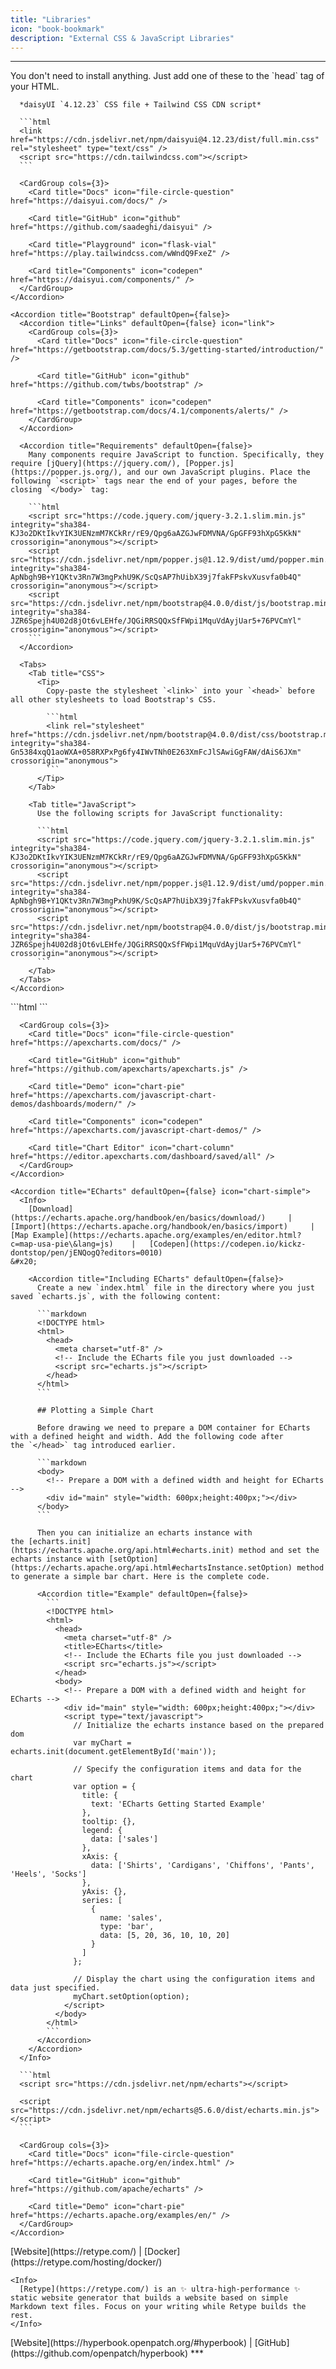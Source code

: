 ```yaml
---
title: "Libraries"
icon: "book-bookmark"
description: "External CSS & JavaScript Libraries"
---
```


***

<AccordionGroup>
  <Accordion title="UI/Components" defaultOpen={false}>
    <Accordion title="daisyUI" defaultOpen={false}>
      <Tip>
        You don't need to install anything. Just add one of these to the `head` tag of your HTML.
      </Tip>

      *daisyUI `4.12.23` CSS file + Tailwind CSS CDN script*

      ```html
      <link href="https://cdn.jsdelivr.net/npm/daisyui@4.12.23/dist/full.min.css" rel="stylesheet" type="text/css" />
      <script src="https://cdn.tailwindcss.com"></script>
      ```

      <CardGroup cols={3}>
        <Card title="Docs" icon="file-circle-question" href="https://daisyui.com/docs/" />

        <Card title="GitHub" icon="github" href="https://github.com/saadeghi/daisyui" />

        <Card title="Playground" icon="flask-vial" href="https://play.tailwindcss.com/wWndQ9FxeZ" />

        <Card title="Components" icon="codepen" href="https://daisyui.com/components/" />
      </CardGroup>
    </Accordion>

    <Accordion title="Bootstrap" defaultOpen={false}>
      <Accordion title="Links" defaultOpen={false} icon="link">
        <CardGroup cols={3}>
          <Card title="Docs" icon="file-circle-question" href="https://getbootstrap.com/docs/5.3/getting-started/introduction/" />

          <Card title="GitHub" icon="github" href="https://github.com/twbs/bootstrap" />

          <Card title="Components" icon="codepen" href="https://getbootstrap.com/docs/4.1/components/alerts/" />
        </CardGroup>
      </Accordion>

      <Accordion title="Requirements" defaultOpen={false}>
        Many components require JavaScript to function. Specifically, they require [jQuery](https://jquery.com/), [Popper.js](https://popper.js.org/), and our own JavaScript plugins. Place the following `<script>` tags near the end of your pages, before the closing `</body>` tag:

        ```html
        <script src="https://code.jquery.com/jquery-3.2.1.slim.min.js" integrity="sha384-KJ3o2DKtIkvYIK3UENzmM7KCkRr/rE9/Qpg6aAZGJwFDMVNA/GpGFF93hXpG5KkN" crossorigin="anonymous"></script>
        <script src="https://cdn.jsdelivr.net/npm/popper.js@1.12.9/dist/umd/popper.min.js" integrity="sha384-ApNbgh9B+Y1QKtv3Rn7W3mgPxhU9K/ScQsAP7hUibX39j7fakFPskvXusvfa0b4Q" crossorigin="anonymous"></script>
        <script src="https://cdn.jsdelivr.net/npm/bootstrap@4.0.0/dist/js/bootstrap.min.js" integrity="sha384-JZR6Spejh4U02d8jOt6vLEHfe/JQGiRRSQQxSfFWpi1MquVdAyjUar5+76PVCmYl" crossorigin="anonymous"></script>
        ```
      </Accordion>

      <Tabs>
        <Tab title="CSS">
          <Tip>
            Copy-paste the stylesheet `<link>` into your `<head>` before all other stylesheets to load Bootstrap's CSS.

            ```html
            <link rel="stylesheet" href="https://cdn.jsdelivr.net/npm/bootstrap@4.0.0/dist/css/bootstrap.min.css" integrity="sha384-Gn5384xqQ1aoWXA+058RXPxPg6fy4IWvTNh0E263XmFcJlSAwiGgFAW/dAiS6JXm" crossorigin="anonymous">
            ```
          </Tip>
        </Tab>

        <Tab title="JavaScript">
          Use the following scripts for JavaScript functionality:

          ```html
          <script src="https://code.jquery.com/jquery-3.2.1.slim.min.js" integrity="sha384-KJ3o2DKtIkvYIK3UENzmM7KCkRr/rE9/Qpg6aAZGJwFDMVNA/GpGFF93hXpG5KkN" crossorigin="anonymous"></script>
          <script src="https://cdn.jsdelivr.net/npm/popper.js@1.12.9/dist/umd/popper.min.js" integrity="sha384-ApNbgh9B+Y1QKtv3Rn7W3mgPxhU9K/ScQsAP7hUibX39j7fakFPskvXusvfa0b4Q" crossorigin="anonymous"></script>
          <script src="https://cdn.jsdelivr.net/npm/bootstrap@4.0.0/dist/js/bootstrap.min.js" integrity="sha384-JZR6Spejh4U02d8jOt6vLEHfe/JQGiRRSQQxSfFWpi1MquVdAyjUar5+76PVCmYl" crossorigin="anonymous"></script>
          ```
        </Tab>
      </Tabs>
    </Accordion>
  </Accordion>

  <Accordion title="Charts/Visuals" defaultOpen={false}>
    <Accordion title="apexcharts" defaultOpen={false} icon="chart-simple">
      ```html
      <script src="https://cdn.jsdelivr.net/npm/apexcharts"></script>
      ```

      <CardGroup cols={3}>
        <Card title="Docs" icon="file-circle-question" href="https://apexcharts.com/docs/" />

        <Card title="GitHub" icon="github" href="https://github.com/apexcharts/apexcharts.js" />

        <Card title="Demo" icon="chart-pie" href="https://apexcharts.com/javascript-chart-demos/dashboards/modern/" />

        <Card title="Components" icon="codepen" href="https://apexcharts.com/javascript-chart-demos/" />

        <Card title="Chart Editor" icon="chart-column" href="https://editor.apexcharts.com/dashboard/saved/all" />
      </CardGroup>
    </Accordion>

    <Accordion title="ECharts" defaultOpen={false} icon="chart-simple">
      <Info>
        [Download](https://echarts.apache.org/handbook/en/basics/download/)     |     [Import](https://echarts.apache.org/handbook/en/basics/import)     |    [Map Example](https://echarts.apache.org/examples/en/editor.html?c=map-usa-pie\&lang=js)    |   [Codepen](https://codepen.io/kickz-dontstop/pen/jENQogQ?editors=0010)                                                                        &#x20;

        <Accordion title="Including ECharts" defaultOpen={false}>
          Create a new `index.html` file in the directory where you just saved `echarts.js`, with the following content:

          ```markdown
          <!DOCTYPE html>
          <html>
            <head>
              <meta charset="utf-8" />
              <!-- Include the ECharts file you just downloaded -->
              <script src="echarts.js"></script>
            </head>
          </html>
          ```

          ## Plotting a Simple Chart

          Before drawing we need to prepare a DOM container for ECharts with a defined height and width. Add the following code after the `</head>` tag introduced earlier.

          ```markdown
          <body>
            <!-- Prepare a DOM with a defined width and height for ECharts -->
            <div id="main" style="width: 600px;height:400px;"></div>
          </body>
          ```

          Then you can initialize an echarts instance with the [echarts.init](https://echarts.apache.org/api.html#echarts.init) method and set the echarts instance with [setOption](https://echarts.apache.org/api.html#echartsInstance.setOption) method to generate a simple bar chart. Here is the complete code.

          <Accordion title="Example" defaultOpen={false}>
            ```
            <!DOCTYPE html>
            <html>
              <head>
                <meta charset="utf-8" />
                <title>ECharts</title>
                <!-- Include the ECharts file you just downloaded -->
                <script src="echarts.js"></script>
              </head>
              <body>
                <!-- Prepare a DOM with a defined width and height for ECharts -->
                <div id="main" style="width: 600px;height:400px;"></div>
                <script type="text/javascript">
                  // Initialize the echarts instance based on the prepared dom
                  var myChart = echarts.init(document.getElementById('main'));

                  // Specify the configuration items and data for the chart
                  var option = {
                    title: {
                      text: 'ECharts Getting Started Example'
                    },
                    tooltip: {},
                    legend: {
                      data: ['sales']
                    },
                    xAxis: {
                      data: ['Shirts', 'Cardigans', 'Chiffons', 'Pants', 'Heels', 'Socks']
                    },
                    yAxis: {},
                    series: [
                      {
                        name: 'sales',
                        type: 'bar',
                        data: [5, 20, 36, 10, 10, 20]
                      }
                    ]
                  };

                  // Display the chart using the configuration items and data just specified.
                  myChart.setOption(option);
                </script>
              </body>
            </html>
            ```
          </Accordion>
        </Accordion>
      </Info>

      ```html
      <script src="https://cdn.jsdelivr.net/npm/echarts"></script>

      <script src="https://cdn.jsdelivr.net/npm/echarts@5.6.0/dist/echarts.min.js"></script>
      ```

      <CardGroup cols={3}>
        <Card title="Docs" icon="file-circle-question" href="https://echarts.apache.org/en/index.html" />

        <Card title="GitHub" icon="github" href="https://github.com/apache/echarts" />

        <Card title="Demo" icon="chart-pie" href="https://echarts.apache.org/examples/en/" />
      </CardGroup>
    </Accordion>
  </Accordion>

  <Accordion title="New Accordion" defaultOpen={false} />
</AccordionGroup><AccordionGroup>
  <Accordion title="Retype" defaultOpen={false}>
    [Website](https://retype.com/) | [Docker](https://retype.com/hosting/docker/)

    <Info>
      [Retype](https://retype.com/) is an ✨ ultra-high-performance ✨ static website generator that builds a website based on simple Markdown text files. Focus on your writing while Retype builds the rest.
    </Info>
  </Accordion>

  <Accordion title="Hyperbook" defaultOpen={false}>
    [Website](https://hyperbook.openpatch.org/#hyperbook) | [GitHub](https://github.com/openpatch/hyperbook)
  </Accordion>

  <Accordion title="New Accordion" defaultOpen="false">

  </Accordion>
</AccordionGroup>***